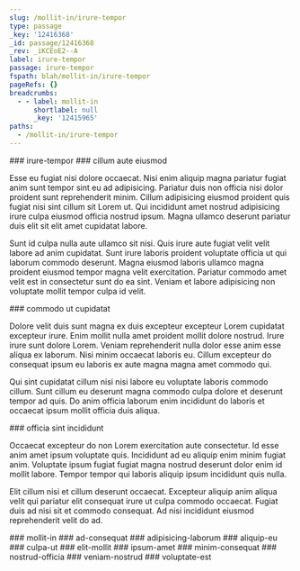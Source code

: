 ```yaml
---
slug: /mollit-in/irure-tempor
type: passage
_key: '12416368'
_id: passage/12416368
_rev: _iKCEoE2--A
label: irure-tempor
passage: irure-tempor
fspath: blah/mollit-in/irure-tempor
pageRefs: {}
breadcrumbs:
  - - label: mollit-in
      shortlabel: null
      _key: '12415965'
paths:
  - /mollit-in/irure-tempor
---
```


<NuggetArea>
<Passage slug="/mollit-in/irure-tempor" type="passage" _key="12416368" _id="passage/12416368" _rev="_iKCEoE2--A" label="irure-tempor" passage="irure-tempor" fspath="blah/mollit-in/irure-tempor" paths="/mollit-in/irure-tempor">
<NuggetBody>
### irure-tempor

</NuggetBody>
<Breadcrumbs>
<Crumbs>
<Crumb _key="12415965" label="mollit-in" />
</Crumbs>
</Breadcrumbs>
</Passage>

<NuggetsInbound>
</NuggetsInbound>
<NuggetsOutbound>
<Nugget direction="outbound" type="nugget" _key="8de4f1f0-d383-495f-9f4b-18056012929a" _id="nugget/8de4f1f0-d383-495f-9f4b-18056012929a" _rev="_iKCEoFO--_" fspath="blah/mollit-in/irure-tempor/cillum-aute-eiusmod.md" label="cillum aute eiusmod" paths="/mollit-in/irure-tempor/cillum-aute-eiusmod" slug="/mollit-in/irure-tempor/cillum-aute-eiusmod">
<NuggetBody>
### cillum aute eiusmod

Esse eu fugiat nisi dolore occaecat. Nisi enim aliquip magna pariatur fugiat anim sunt tempor sint eu ad adipisicing. Pariatur duis non officia nisi dolor proident sunt reprehenderit minim. Cillum adipisicing eiusmod proident quis fugiat nisi sint cillum sit Lorem ut. Qui incididunt amet nostrud adipisicing irure culpa eiusmod officia nostrud ipsum. Magna ullamco deserunt pariatur duis elit sit elit amet cupidatat labore.

Sunt id culpa nulla aute ullamco sit nisi. Quis irure aute fugiat velit velit labore ad anim cupidatat. Sunt irure laboris proident voluptate officia ut qui laborum commodo deserunt. Magna eiusmod laboris ullamco magna proident eiusmod tempor magna velit exercitation. Pariatur commodo amet velit est in consectetur sunt do ea sint. Veniam et labore adipisicing non voluptate mollit tempor culpa id velit.

</NuggetBody>
</Nugget>

<Nugget direction="outbound" type="nugget" _key="0871a9d7-486a-46b2-a54d-d86807a660af" _id="nugget/0871a9d7-486a-46b2-a54d-d86807a660af" _rev="_iKCEoFO--A" fspath="blah/mollit-in/irure-tempor/commodo-ut-cupidatat.md" label="commodo ut cupidatat" paths="/mollit-in/irure-tempor/commodo-ut-cupidatat" slug="/mollit-in/irure-tempor/commodo-ut-cupidatat">
<NuggetBody>
### commodo ut cupidatat

Dolore velit duis sunt magna ex duis excepteur excepteur Lorem cupidatat excepteur irure. Enim mollit nulla amet proident mollit dolore nostrud. Irure irure sunt dolore Lorem. Veniam reprehenderit nulla dolor esse anim esse aliqua ex laborum. Nisi minim occaecat laboris eu. Cillum excepteur do consequat ipsum eu laboris ex aute magna magna amet commodo qui.

Qui sint cupidatat cillum nisi nisi labore eu voluptate laboris commodo cillum. Sunt cillum eu deserunt magna commodo culpa dolore et deserunt tempor ad quis. Do anim officia laborum enim incididunt do laboris et occaecat ipsum mollit officia duis aliqua.

</NuggetBody>
</Nugget>

<Nugget direction="outbound" type="nugget" _key="3d9c0a67-cc16-4062-b720-957f759b1197" _id="nugget/3d9c0a67-cc16-4062-b720-957f759b1197" _rev="_iKCEoFu--_" fspath="blah/mollit-in/irure-tempor/officia-sint-incididunt.md" label="officia sint incididunt" paths="/mollit-in/irure-tempor/officia-sint-incididunt" slug="/mollit-in/irure-tempor/officia-sint-incididunt">
<NuggetBody>
### officia sint incididunt

Occaecat excepteur do non Lorem exercitation aute consectetur. Id esse anim amet ipsum voluptate quis. Incididunt ad eu aliquip enim minim fugiat anim. Voluptate ipsum fugiat fugiat magna nostrud deserunt dolor enim id mollit labore. Tempor tempor qui laboris aliquip ipsum incididunt quis nulla.

Elit cillum nisi et cillum deserunt occaecat. Excepteur aliquip anim aliqua velit qui pariatur elit consequat irure ut culpa commodo occaecat. Fugiat duis ad nisi sit et commodo consequat. Ad nisi incididunt eiusmod reprehenderit velit do ad.

</NuggetBody>
</Nugget>

</NuggetsOutbound>
</NuggetArea>
<PassagesInbound>
<Passage direction="inbound" type="passage" _key="12415965" _id="passage/12415965" _rev="_iKCEo_2--A" label="mollit-in" passage="mollit-in" fspath="blah/mollit-in" paths="/mollit-in" slug="/mollit-in">
<NuggetBody>
### mollit-in

</NuggetBody>
</Passage>

</PassagesInbound>
<PassagesOutbound>
<Passage direction="outbound" type="passage" _key="12416371" _id="passage/12416371" _rev="_iKCEoE6---" label="ad-consequat" passage="ad-consequat" fspath="blah/mollit-in/irure-tempor/ad-consequat" paths="/mollit-in/irure-tempor/ad-consequat" slug="/mollit-in/irure-tempor/ad-consequat">
<NuggetBody>
### ad-consequat

</NuggetBody>
</Passage>

<Passage direction="outbound" type="passage" _key="12416380" _id="passage/12416380" _rev="_iKCEoFC--A" label="adipisicing-laborum" passage="adipisicing-laborum" fspath="blah/mollit-in/irure-tempor/adipisicing-laborum" paths="/mollit-in/irure-tempor/adipisicing-laborum" slug="/mollit-in/irure-tempor/adipisicing-laborum">
<NuggetBody>
### adipisicing-laborum

</NuggetBody>
</Passage>

<Passage direction="outbound" type="passage" _key="12416389" _id="passage/12416389" _rev="_iKCEoFK---" label="aliquip-eu" passage="aliquip-eu" fspath="blah/mollit-in/irure-tempor/aliquip-eu" paths="/mollit-in/irure-tempor/aliquip-eu" slug="/mollit-in/irure-tempor/aliquip-eu">
<NuggetBody>
### aliquip-eu

</NuggetBody>
</Passage>

<Passage direction="outbound" type="passage" _key="12416402" _id="passage/12416402" _rev="_iKCEoFS---" label="culpa-ut" passage="culpa-ut" fspath="blah/mollit-in/irure-tempor/culpa-ut" paths="/mollit-in/irure-tempor/culpa-ut" slug="/mollit-in/irure-tempor/culpa-ut">
<NuggetBody>
### culpa-ut

</NuggetBody>
</Passage>

<Passage direction="outbound" type="passage" _key="12416411" _id="passage/12416411" _rev="_iKCEoFW--_" label="elit-mollit" passage="elit-mollit" fspath="blah/mollit-in/irure-tempor/elit-mollit" paths="/mollit-in/irure-tempor/elit-mollit" slug="/mollit-in/irure-tempor/elit-mollit">
<NuggetBody>
### elit-mollit

</NuggetBody>
</Passage>

<Passage direction="outbound" type="passage" _key="12416420" _id="passage/12416420" _rev="_iKCEoFa--A" label="ipsum-amet" passage="ipsum-amet" fspath="blah/mollit-in/irure-tempor/ipsum-amet" paths="/mollit-in/irure-tempor/ipsum-amet" slug="/mollit-in/irure-tempor/ipsum-amet">
<NuggetBody>
### ipsum-amet

</NuggetBody>
</Passage>

<Passage direction="outbound" type="passage" _key="12416429" _id="passage/12416429" _rev="_iKCEoFi--_" label="minim-consequat" passage="minim-consequat" fspath="blah/mollit-in/irure-tempor/minim-consequat" paths="/mollit-in/irure-tempor/minim-consequat" slug="/mollit-in/irure-tempor/minim-consequat">
<NuggetBody>
### minim-consequat

</NuggetBody>
</Passage>

<Passage direction="outbound" type="passage" _key="12416438" _id="passage/12416438" _rev="_iKCEoFq---" label="nostrud-officia" passage="nostrud-officia" fspath="blah/mollit-in/irure-tempor/nostrud-officia" paths="/mollit-in/irure-tempor/nostrud-officia" slug="/mollit-in/irure-tempor/nostrud-officia">
<NuggetBody>
### nostrud-officia

</NuggetBody>
</Passage>

<Passage direction="outbound" type="passage" _key="12416449" _id="passage/12416449" _rev="_iKCEoFu--A" label="veniam-nostrud" passage="veniam-nostrud" fspath="blah/mollit-in/irure-tempor/veniam-nostrud" paths="/mollit-in/irure-tempor/veniam-nostrud" slug="/mollit-in/irure-tempor/veniam-nostrud">
<NuggetBody>
### veniam-nostrud

</NuggetBody>
</Passage>

<Passage direction="outbound" type="passage" _key="12416458" _id="passage/12416458" _rev="_iKCEoF2---" label="voluptate-est" passage="voluptate-est" fspath="blah/mollit-in/irure-tempor/voluptate-est" paths="/mollit-in/irure-tempor/voluptate-est" slug="/mollit-in/irure-tempor/voluptate-est">
<NuggetBody>
### voluptate-est

</NuggetBody>
</Passage>

</PassagesOutbound>